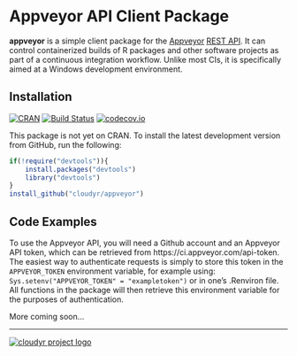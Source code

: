 # Appveyor API Client Package #

**appveyor** is a simple client package for the [Appveyor](https://ci.appveyor.com/) [REST API](http://www.appveyor.com/docs/api). It can control containerized builds of R packages and other software projects as part of a continuous integration workflow. Unlike most CIs, it is specifically aimed at a Windows development environment.

## Installation ##

[![CRAN](http://www.r-pkg.org/badges/version/appveyor)](http://cran.r-project.org/package=appveyor)
[![Build Status](https://travis-ci.org/cloudyr/appveyor.png?branch=master)](https://travis-ci.org/cloudyr/appveyor) [![codecov.io](http://codecov.io/github/cloudyr/appveyor/coverage.svg?branch=master)](http://codecov.io/github/cloudyr/appveyor?branch=master)

This package is not yet on CRAN. To install the latest development version from GitHub, run the following:

```R
if(!require("devtools")){
    install.packages("devtools")
    library("devtools")
}
install_github("cloudyr/appveyor")
```

## Code Examples ##

To use the Appveyor API, you will need a Github account and an Appveyor API token, which can be retrieved from https://ci.appveyor.com/api-token. The easiest way to authenticate requests is simply to store this token in the `APPVEYOR_TOKEN` environment variable, for example using: `Sys.setenv("APPVEYOR_TOKEN" = "exampletoken")` or in one's .Renviron file. All functions in the package will then retrieve this environment variable for the purposes of authentication.

More coming soon...


---
[![cloudyr project logo](http://i.imgur.com/JHS98Y7.png)](https://github.com/cloudyr)
